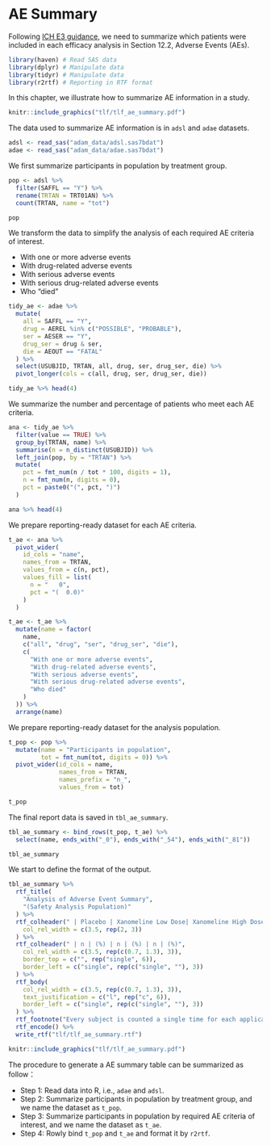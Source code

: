 # AE Summary {#aesummary}

Following [ICH E3 guidance](https://database.ich.org/sites/default/files/E3_Guideline.pdf), we need to summarize which patients were included in each efficacy analysis in Section 12.2, Adverse Events (AEs).

```r
library(haven) # Read SAS data
library(dplyr) # Manipulate data
library(tidyr) # Manipulate data
library(r2rtf) # Reporting in RTF format
```

In this chapter, we illustrate how to summarize AE information in a study.

```r
knitr::include_graphics("tlf/tlf_ae_summary.pdf")
```

The data used to summarize AE information is in `adsl` and `adae` datasets.

```r
adsl <- read_sas("adam_data/adsl.sas7bdat")
adae <- read_sas("adam_data/adae.sas7bdat")
```

We first summarize participants in population by treatment group.

```r
pop <- adsl %>%
  filter(SAFFL == "Y") %>%
  rename(TRTAN = TRT01AN) %>%
  count(TRTAN, name = "tot")

pop
```

We transform the data to simplify the analysis of each required AE criteria of interest.

-   With one or more adverse events
-   With drug-related adverse events
-   With serious adverse events
-   With serious drug-related adverse events
-   Who "died"

```r
tidy_ae <- adae %>%
  mutate(
    all = SAFFL == "Y",
    drug = AEREL %in% c("POSSIBLE", "PROBABLE"),
    ser = AESER == "Y",
    drug_ser = drug & ser,
    die = AEOUT == "FATAL"
  ) %>%
  select(USUBJID, TRTAN, all, drug, ser, drug_ser, die) %>%
  pivot_longer(cols = c(all, drug, ser, drug_ser, die))

tidy_ae %>% head(4)
```

We summarize the number and percentage of patients who meet each AE criteria.

```r
ana <- tidy_ae %>%
  filter(value == TRUE) %>%
  group_by(TRTAN, name) %>%
  summarise(n = n_distinct(USUBJID)) %>%
  left_join(pop, by = "TRTAN") %>%
  mutate(
    pct = fmt_num(n / tot * 100, digits = 1),
    n = fmt_num(n, digits = 0),
    pct = paste0("(", pct, ")")
  )

ana %>% head(4)
```

We prepare reporting-ready dataset for each AE criteria.

```r
t_ae <- ana %>%
  pivot_wider(
    id_cols = "name",
    names_from = TRTAN,
    values_from = c(n, pct),
    values_fill = list(
      n = "   0",
      pct = "(  0.0)"
    )
  )

t_ae <- t_ae %>%
  mutate(name = factor(
    name,
    c("all", "drug", "ser", "drug_ser", "die"),
    c(
      "With one or more adverse events",
      "With drug-related adverse events",
      "With serious adverse events",
      "With serious drug-related adverse events",
      "Who died"
    )
  )) %>%
  arrange(name)
```

We prepare reporting-ready dataset for the analysis population.

```r
t_pop <- pop %>% 
  mutate(name = "Participants in population", 
         tot = fmt_num(tot, digits = 0)) %>% 
  pivot_wider(id_cols = name, 
              names_from = TRTAN, 
              names_prefix = "n_", 
              values_from = tot) 

t_pop
```

The final report data is saved in `tbl_ae_summary`.

```r
tbl_ae_summary <- bind_rows(t_pop, t_ae) %>%
  select(name, ends_with("_0"), ends_with("_54"), ends_with("_81"))

tbl_ae_summary
```

We start to define the format of the output.

```r
tbl_ae_summary %>% 
  rtf_title(
    "Analysis of Adverse Event Summary",
    "(Safety Analysis Population)"
  ) %>%
  rtf_colheader(" | Placebo | Xanomeline Low Dose| Xanomeline High Dose",
    col_rel_width = c(3.5, rep(2, 3))
  ) %>%
  rtf_colheader(" | n | (%) | n | (%) | n | (%)",
    col_rel_width = c(3.5, rep(c(0.7, 1.3), 3)),
    border_top = c("", rep("single", 6)),
    border_left = c("single", rep(c("single", ""), 3))
  ) %>%
  rtf_body(
    col_rel_width = c(3.5, rep(c(0.7, 1.3), 3)),
    text_justification = c("l", rep("c", 6)),
    border_left = c("single", rep(c("single", ""), 3))
  ) %>%
  rtf_footnote("Every subject is counted a single time for each applicable row and column.") %>%
  rtf_encode() %>%
  write_rtf("tlf/tlf_ae_summary.rtf")
```

```r
knitr::include_graphics("tlf/tlf_ae_summary.pdf")
```

The procedure to generate a AE summary table can be summarized as follow：

-   Step 1: Read data into R, i.e., `adae` and `adsl`.
-   Step 2: Summarize participants in population by treatment group, and we name the dataset as `t_pop`.
-   Step 3: Summarize participants in population by required AE criteria of interest, and we name the dataset as `t_ae`.
-   Step 4: Rowly bind `t_pop` and `t_ae` and format it by `r2rtf`.
